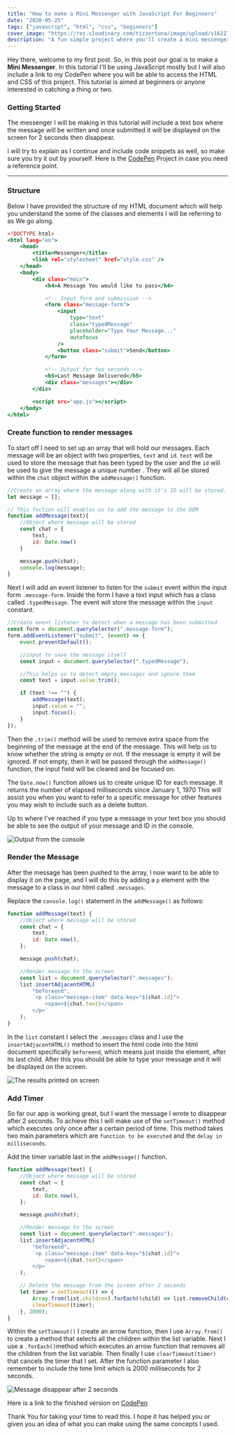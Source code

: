 ```yaml
---
title: "How to make a Mini Messenger with JavaScript For Beginners"
date: "2020-05-25"
tags: ["javascript", "html", "css", "beginners"]
cover_image: "https://res.cloudinary.com/tizzertuna/image/upload/v1622758301/Articles/article_4_2x_i1vixh.png"
description: "A fun simple project where you'll create a mini messenger with disappearing text."
---
```


Hey there, welcome to my first post. So, in this post our goal is to make a **Mini Messenger**.
In this tutorial I'll be using JavaScript mostly but I will also include a link to my CodePen where you will be able to access the HTML and CSS of this project.
This tutorial is aimed at beginners or anyone interested in catching a thing or two.

### Getting Started

The messenger I will be making in this tutorial will include a text box where the message will be written and once submitted it will be displayed on the screen for 2 seconds then disappear.

I will try to explain as I continue and include code snippets as well, so make sure you try it out by yourself. Here is the [CodePen](https://codepen.io/inezabonte/pen/RwWqLKj) Project in case you need a reference point.

---

### Structure

Below I have provided the structure of my HTML document which will help you understand the some of the classes and elements I will be referring to as We go along.

```html:index.html
<!DOCTYPE html>
<html lang="en">
	<head>
		<title>Messenger</title>
		<link rel="stylesheet" href="style.css" />
	</head>
	<body>
		<div class="main">
			<h4>A Message You would like to pass</h4>

			<!-- Input form and submission -->
			<form class="message-form">
				<input
					type="text"
					class="typedMessage"
					placeholder="Type Your Message..."
					autofocus
				/>
				<button class="submit">Send</button>
			</form>

			<!-- Output for two seconds -->
			<h5>Last Message Delivered</h5>
			<div class="messages"></div>
		</div>

		<script src="app.js"></script>
	</body>
</html>
```

### Create function to render messages

To start off I need to set up an array that will hold our messages. Each message will be an object with two properties, `text` and `id`. `text` will be used to store the message that has been typed by the user and the `id` will be used to give the message a unique number . They will all be stored within the `chat` object within the `addMessage()` function.

```js:app.js
//Create an array where the message along with it's ID will be stored.
let message = [];

// This fuction will enables us to add the message to the DOM
function addMessage(text){
    //Object where message will be stored
    const chat = {
        text,
        id: Date.now()
    }

    message.push(chat);
    console.log(message);
}
```

Next I will add an event listener to listen for the `submit` event within the input form `.message-form`. Inside the form I have a text input which has a class called `.typedMessage`. The event will store the message within the `input` constant.

```js:app.js
//Create event listener to detect when a message has been submitted
const form = document.querySelector(".message-form");
form.addEventListener("submit", (event) => {
	event.preventDefault();

	//input to save the message itself
	const input = document.querySelector(".typedMessage");

	//This helps us to detect empty messages and ignore them
	const text = input.value.trim();

	if (text !== "") {
		addMessage(text);
		input.value = "";
		input.focus();
	}
});
```

Then the `.trim()` method will be used to remove extra space from the beginning of the message at the end of the message. This will help us to know whether the string is empty or not. If the message is empty it will be ignored. If not empty, then it will be passed through the `addMessage()` function, the input field will be cleared and be focused on.

The `Date.now()` function allows us to create unique ID for each message. It returns the number of elapsed milliseconds since January 1, 1970 This will assist you when you want to refer to a specific message for other features you may wish to include such as a delete button.

Up to where I've reached if you type a message in your text box you should be able to see the output of your message and ID in the console.

![Output from the console](https://dev-to-uploads.s3.amazonaws.com/i/4qi90x7dpybaolz3xpxx.png)

### Render the Message

After the message has been pushed to the array, I now want to be able to display it on the page, and I will do this by adding a `p` element with the message to a class in our html called `.messages`.

Replace the `console.log()` statement in the `addMessage()` as follows:

```js:app.js
function addMessage(text) {
	//Object where message will be stored
	const chat = {
		text,
		id: Date.now(),
	};

	message.push(chat);

	//Render message to the screen
	const list = document.querySelector(".messages");
	list.insertAdjacentHTML(
		"beforeend",
		`<p class="message-item" data-key="${chat.id}">
            <span>${chat.text}</span>
        </p>`
	);
}
```

In the `list` constant I select the `.messages` class and I use the `insertAdjacentHTML()` method to insert the html code into the html document specifically `beforeend`, which means just inside the element, after its last child. After this you should be able to type your message and it will be displayed on the screen.

![The results printed on screen](https://dev-to-uploads.s3.amazonaws.com/i/9qh7ix4834lqephjrgwz.png)

### Add Timer

So far our app is working great, but I want the message I wrote to disappear after 2 seconds. To achieve this I will make use of the `setTimeout()` method which executes only once after a certain period of time. This method takes two main parameters which are `function to be executed` and the `delay in milliseconds`.

Add the timer variable last in the `addMessage()` function.

```js:app.js
function addMessage(text) {
	//Object where message will be stored
	const chat = {
		text,
		id: Date.now(),
	};

	message.push(chat);

	//Render message to the screen
	const list = document.querySelector(".messages");
	list.insertAdjacentHTML(
		"beforeend",
		`<p class="message-item" data-key="${chat.id}">
            <span>${chat.text}</span>
        </p>`
	);

	// Delete the message from the screen after 2 seconds
	let timer = setTimeout(() => {
		Array.from(list.children).forEach((child) => list.removeChild(child));
		clearTimeout(timer);
	}, 2000);
}
```

Within the `setTimeout()` I create an arrow function, then I use `Array.from()` to create a method that selects all the children within the list variable. Next I use a `.forEach()`method which executes an arrow function that removes all the children from the list variable. Then finally I use `clearTimeout(timer)` that cancels the timer that I set. After the function parameter I also remember to include the time limit which is 2000 milliseconds for 2 seconds.

![Message disappear after 2 seconds](https://dev-to-uploads.s3.amazonaws.com/i/9zyceaahme03l7690ner.gif)

Here is a link to the finished version on [CodePen](https://codepen.io/inezabonte/pen/RwWqLKj)

Thank You for taking your time to read this. I hope it has helped you or given you an idea of what you can make using the same concepts I used.
